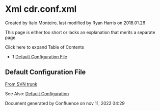 
# Xml cdr.conf.xml 

 Created by  Italo Monteiro, last modified by  Ryan Harris on 2018.01.26

This page is either too short or lacks an explanation that merits a separate page.

Click here to expand Table of Contents

* 1 [Default Configuration File](#default-configuration-file)

## Default Configuration File

[From SVN trunk](http://svn.freeswitch.org/svn/freeswitch/trunk/conf/autoload%5Fconfigs/xml%5Fcdr.conf.xml)

See Also: [Default Configuration](../../Configuration/Default-Configuration_6587388.mdx#mod_vp8)

Document generated by Confluence on nov 11, 2022 04:29
